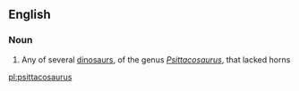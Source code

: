 ==English==

===Noun===
{{wikipedia}}
{{en-noun}}

# Any of several [[dinosaur]]s, of the genus ''[[Psittacosaurus]]'', that lacked horns

[[pl:psittacosaurus]]